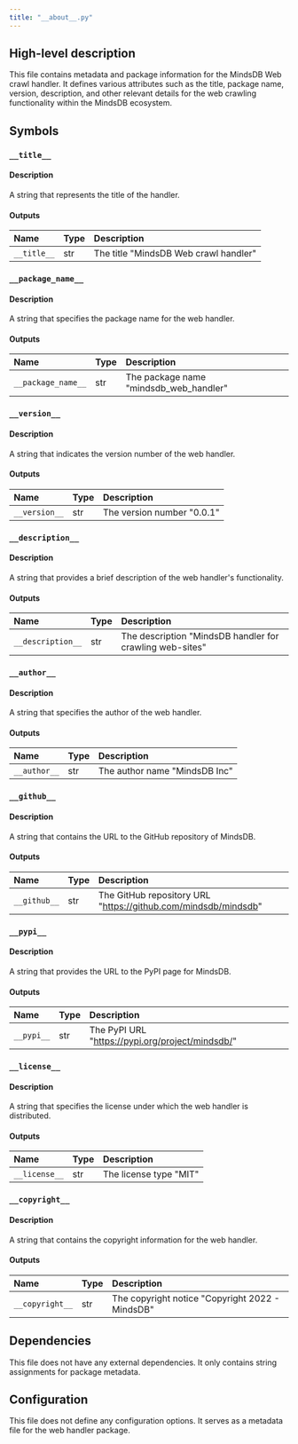 ```yaml
---
title: "__about__.py"
---
```


## High-level description
This file contains metadata and package information for the MindsDB Web crawl handler. It defines various attributes such as the title, package name, version, description, and other relevant details for the web crawling functionality within the MindsDB ecosystem.

## Symbols

### `__title__`
#### Description
A string that represents the title of the handler.

#### Outputs
| Name | Type | Description |
|:-----|:-----|:------------|
| `__title__` | str | The title "MindsDB Web crawl handler" |

### `__package_name__`
#### Description
A string that specifies the package name for the web handler.

#### Outputs
| Name | Type | Description |
|:-----|:-----|:------------|
| `__package_name__` | str | The package name "mindsdb_web_handler" |

### `__version__`
#### Description
A string that indicates the version number of the web handler.

#### Outputs
| Name | Type | Description |
|:-----|:-----|:------------|
| `__version__` | str | The version number "0.0.1" |

### `__description__`
#### Description
A string that provides a brief description of the web handler's functionality.

#### Outputs
| Name | Type | Description |
|:-----|:-----|:------------|
| `__description__` | str | The description "MindsDB handler for crawling web-sites" |

### `__author__`
#### Description
A string that specifies the author of the web handler.

#### Outputs
| Name | Type | Description |
|:-----|:-----|:------------|
| `__author__` | str | The author name "MindsDB Inc" |

### `__github__`
#### Description
A string that contains the URL to the GitHub repository of MindsDB.

#### Outputs
| Name | Type | Description |
|:-----|:-----|:------------|
| `__github__` | str | The GitHub repository URL "https://github.com/mindsdb/mindsdb" |

### `__pypi__`
#### Description
A string that provides the URL to the PyPI page for MindsDB.

#### Outputs
| Name | Type | Description |
|:-----|:-----|:------------|
| `__pypi__` | str | The PyPI URL "https://pypi.org/project/mindsdb/" |

### `__license__`
#### Description
A string that specifies the license under which the web handler is distributed.

#### Outputs
| Name | Type | Description |
|:-----|:-----|:------------|
| `__license__` | str | The license type "MIT" |

### `__copyright__`
#### Description
A string that contains the copyright information for the web handler.

#### Outputs
| Name | Type | Description |
|:-----|:-----|:------------|
| `__copyright__` | str | The copyright notice "Copyright 2022 - MindsDB" |

## Dependencies
This file does not have any external dependencies. It only contains string assignments for package metadata.

## Configuration
This file does not define any configuration options. It serves as a metadata file for the web handler package.